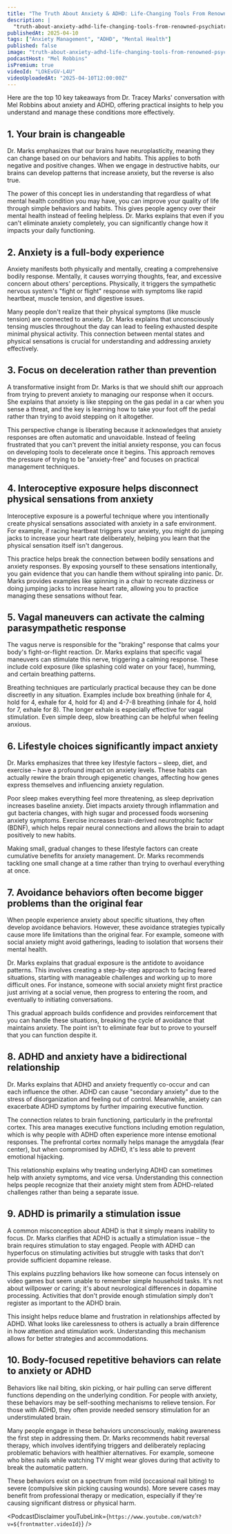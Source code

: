 ```yaml
---
title: "The Truth About Anxiety & ADHD: Life-Changing Tools From Renowned Psychiatrist Dr. Tracey Marks"
description: |
  "truth-about-anxiety-adhd-life-changing-tools-from-renowned-psychiatrist-tracey-marks"
publishedAt: 2025-04-10
tags: ["Anxiety Management", "ADHD", "Mental Health"]
published: false
image: "truth-about-anxiety-adhd-life-changing-tools-from-renowned-psychiatrist-tracey-marks.jpg"
podcastHost: "Mel Robbins"
isPremium: true
videoId: "LOkEvGV-L4U"
videoUploadedAt: "2025-04-10T12:00:00Z"
---
```



<PodcastSummaryPageLayout frontmatter={frontmatter}>

Here are the top 10 key takeaways from Dr. Tracey Marks' conversation with Mel Robbins about anxiety and ADHD, offering practical insights to help you understand and manage these conditions more effectively.

## 1. Your brain is changeable

Dr. Marks emphasizes that our brains have neuroplasticity, meaning they can change based on our behaviors and habits. This applies to both negative and positive changes. When we engage in destructive habits, our brains can develop patterns that increase anxiety, but the reverse is also true.

The power of this concept lies in understanding that regardless of what mental health condition you may have, you can improve your quality of life through simple behaviors and habits. This gives people agency over their mental health instead of feeling helpless. Dr. Marks explains that even if you can't eliminate anxiety completely, you can significantly change how it impacts your daily functioning.

## 2. Anxiety is a full-body experience

Anxiety manifests both physically and mentally, creating a comprehensive bodily response. Mentally, it causes worrying thoughts, fear, and excessive concern about others' perceptions. Physically, it triggers the sympathetic nervous system's "fight or flight" response with symptoms like rapid heartbeat, muscle tension, and digestive issues.

Many people don't realize that their physical symptoms (like muscle tension) are connected to anxiety. Dr. Marks explains that unconsciously tensing muscles throughout the day can lead to feeling exhausted despite minimal physical activity. This connection between mental states and physical sensations is crucial for understanding and addressing anxiety effectively.

## 3. Focus on deceleration rather than prevention

A transformative insight from Dr. Marks is that we should shift our approach from trying to prevent anxiety to managing our response when it occurs. She explains that anxiety is like stepping on the gas pedal in a car when you sense a threat, and the key is learning how to take your foot off the pedal rather than trying to avoid stepping on it altogether.

This perspective change is liberating because it acknowledges that anxiety responses are often automatic and unavoidable. Instead of feeling frustrated that you can't prevent the initial anxiety response, you can focus on developing tools to decelerate once it begins. This approach removes the pressure of trying to be "anxiety-free" and focuses on practical management techniques.

## 4. Interoceptive exposure helps disconnect physical sensations from anxiety

Interoceptive exposure is a powerful technique where you intentionally create physical sensations associated with anxiety in a safe environment. For example, if racing heartbeat triggers your anxiety, you might do jumping jacks to increase your heart rate deliberately, helping you learn that the physical sensation itself isn't dangerous.

This practice helps break the connection between bodily sensations and anxiety responses. By exposing yourself to these sensations intentionally, you gain evidence that you can handle them without spiraling into panic. Dr. Marks provides examples like spinning in a chair to recreate dizziness or doing jumping jacks to increase heart rate, allowing you to practice managing these sensations without fear.

## 5. Vagal maneuvers can activate the calming parasympathetic response

The vagus nerve is responsible for the "braking" response that calms your body's fight-or-flight reaction. Dr. Marks explains that specific vagal maneuvers can stimulate this nerve, triggering a calming response. These include cold exposure (like splashing cold water on your face), humming, and certain breathing patterns.

Breathing techniques are particularly practical because they can be done discreetly in any situation. Examples include box breathing (inhale for 4, hold for 4, exhale for 4, hold for 4) and 4-7-8 breathing (inhale for 4, hold for 7, exhale for 8). The longer exhale is especially effective for vagal stimulation. Even simple deep, slow breathing can be helpful when feeling anxious.

## 6. Lifestyle choices significantly impact anxiety

Dr. Marks emphasizes that three key lifestyle factors – sleep, diet, and exercise – have a profound impact on anxiety levels. These habits can actually rewire the brain through epigenetic changes, affecting how genes express themselves and influencing anxiety regulation.

Poor sleep makes everything feel more threatening, as sleep deprivation increases baseline anxiety. Diet impacts anxiety through inflammation and gut bacteria changes, with high sugar and processed foods worsening anxiety symptoms. Exercise increases brain-derived neurotrophic factor (BDNF), which helps repair neural connections and allows the brain to adapt positively to new habits.

Making small, gradual changes to these lifestyle factors can create cumulative benefits for anxiety management. Dr. Marks recommends tackling one small change at a time rather than trying to overhaul everything at once.

## 7. Avoidance behaviors often become bigger problems than the original fear

When people experience anxiety about specific situations, they often develop avoidance behaviors. However, these avoidance strategies typically cause more life limitations than the original fear. For example, someone with social anxiety might avoid gatherings, leading to isolation that worsens their mental health.

Dr. Marks explains that gradual exposure is the antidote to avoidance patterns. This involves creating a step-by-step approach to facing feared situations, starting with manageable challenges and working up to more difficult ones. For instance, someone with social anxiety might first practice just arriving at a social venue, then progress to entering the room, and eventually to initiating conversations.

This gradual approach builds confidence and provides reinforcement that you can handle these situations, breaking the cycle of avoidance that maintains anxiety. The point isn't to eliminate fear but to prove to yourself that you can function despite it.

## 8. ADHD and anxiety have a bidirectional relationship

Dr. Marks explains that ADHD and anxiety frequently co-occur and can each influence the other. ADHD can cause "secondary anxiety" due to the stress of disorganization and feeling out of control. Meanwhile, anxiety can exacerbate ADHD symptoms by further impairing executive function.

The connection relates to brain functioning, particularly in the prefrontal cortex. This area manages executive functions including emotion regulation, which is why people with ADHD often experience more intense emotional responses. The prefrontal cortex normally helps manage the amygdala (fear center), but when compromised by ADHD, it's less able to prevent emotional hijacking.

This relationship explains why treating underlying ADHD can sometimes help with anxiety symptoms, and vice versa. Understanding this connection helps people recognize that their anxiety might stem from ADHD-related challenges rather than being a separate issue.

## 9. ADHD is primarily a stimulation issue

A common misconception about ADHD is that it simply means inability to focus. Dr. Marks clarifies that ADHD is actually a stimulation issue – the brain requires stimulation to stay engaged. People with ADHD can hyperfocus on stimulating activities but struggle with tasks that don't provide sufficient dopamine release.

This explains puzzling behaviors like how someone can focus intensely on video games but seem unable to remember simple household tasks. It's not about willpower or caring; it's about neurological differences in dopamine processing. Activities that don't provide enough stimulation simply don't register as important to the ADHD brain.

This insight helps reduce blame and frustration in relationships affected by ADHD. What looks like carelessness to others is actually a brain difference in how attention and stimulation work. Understanding this mechanism allows for better strategies and accommodations.

## 10. Body-focused repetitive behaviors can relate to anxiety or ADHD

Behaviors like nail biting, skin picking, or hair pulling can serve different functions depending on the underlying condition. For people with anxiety, these behaviors may be self-soothing mechanisms to relieve tension. For those with ADHD, they often provide needed sensory stimulation for an understimulated brain.

Many people engage in these behaviors unconsciously, making awareness the first step in addressing them. Dr. Marks recommends habit reversal therapy, which involves identifying triggers and deliberately replacing problematic behaviors with healthier alternatives. For example, someone who bites nails while watching TV might wear gloves during that activity to break the automatic pattern.

These behaviors exist on a spectrum from mild (occasional nail biting) to severe (compulsive skin picking causing wounds). More severe cases may benefit from professional therapy or medication, especially if they're causing significant distress or physical harm.

<PodcastDisclaimer
  youTubeLink={`https://www.youtube.com/watch?v=${frontmatter.videoId}`}
/>

</PodcastSummaryPageLayout>
